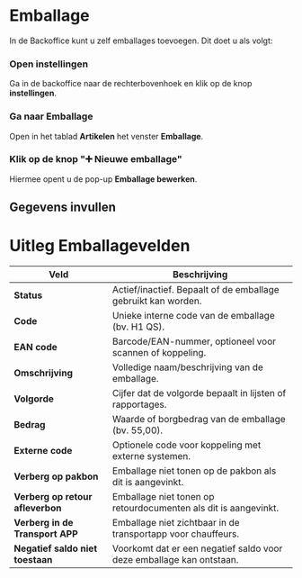 # Emballage

In de Backoffice kunt u zelf emballages toevoegen. Dit doet u als volgt:


<Steps>

### Open instellingen

Ga in de backoffice naar de rechterbovenhoek en klik op de knop **instellingen**.

### Ga naar Emballage

Open in het tablad **Artikelen** het venster **Emballage**.

### Klik op de knop "➕ Nieuwe emballage"

Hiermee opent u de pop-up **Emballage bewerken**.

</Steps>

## Gegevens invullen

# Uitleg Emballagevelden

| **Veld**                         | **Beschrijving**                                                     |
| -------------------------------- | -------------------------------------------------------------------- |
| **Status**                       | Actief/inactief. Bepaalt of de emballage gebruikt kan worden.        |
| **Code**                         | Unieke interne code van de emballage (bv. H1 QS).                    |
| **EAN code**                     | Barcode/EAN-nummer, optioneel voor scannen of koppeling.             |
| **Omschrijving**                 | Volledige naam/beschrijving van de emballage.                        |
| **Volgorde**                     | Cijfer dat de volgorde bepaalt in lijsten of rapportages.            |
| **Bedrag**                       | Waarde of borgbedrag van de emballage (bv. 55,00).                   |
| **Externe code**                 | Optionele code voor koppeling met externe systemen.                  |
| **Verberg op pakbon**            | Emballage niet tonen op de pakbon als dit is aangevinkt.             |
| **Verberg op retour afleverbon** | Emballage niet tonen op retourdocumenten als dit is aangevinkt.      |
| **Verberg in de Transport APP**  | Emballage niet zichtbaar in de transportapp voor chauffeurs.         |
| **Negatief saldo niet toestaan** | Voorkomt dat er een negatief saldo voor deze emballage kan ontstaan. |
